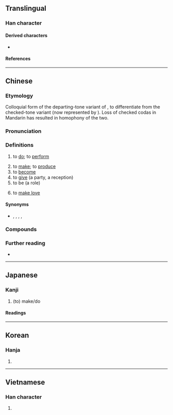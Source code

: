 {{also|作}}
{{character info}}
==Translingual==
{{stroke order|strokes=11}}

===Han character===
{{Han char|rn=9|rad=人|as=09|sn=11|four=28240|canj=OJRK|ids=⿰亻故,⿰估攵}}

====Derived characters====
* {{l|mul|[[𠼏]]}}

====References====
{{Han ref|kx=0110.290|dkj=00861|dj=0236.130|hdz=10186.180|uh=505A}}

----

==Chinese==
{{zh-forms}}

===Etymology===
Colloquial form of the departing-tone variant of {{ltc-l|作|to do|id=2}}, to differentiate from the checked-tone variant (now represented by {{lang|zh|作}}). Loss of checked codas in Mandarin has resulted in homophony of the two.

===Pronunciation===
{{zh-pron
|m=zuò
|m-s=
|dg=зў3
|c=zou6
|c-t=
|g=
|h=pfs=cho
|j=zueh4
|md=có̤
|mda=Cdo-fzho 做.ogg
|mn=xm,qz,lk,tp,km,mg,hc:chòe/ml,yl,tn,kh,tc:chò/sx:chère
|mn_note=Xiamen, Quanzhou: chòe - vernacular; chò - literary
|mn-t=zo3
|w=2tsu
|x=
|mc=y
|oc=y
|ma=y
|cat=v
}}

===Definitions===
{{zh-hanzi}}

# to [[do]]; to [[perform]]
#: {{zh-x|你 在 做 什麼？|What are you '''doing'''?}}
#: {{zh-x|你 做 緊 乜嘢 呀？|What are you '''doing'''?|C-GZ}}
#: {{zh-x|你 做 咩 工作 㗎？|What is your job? / What do you work as?|C}}
# to [[make]]; to [[produce]]
# to [[become]]
# to [[give]] (a party, a reception)
# to be (a role)
#: {{zh-x|做賊|to thieve}}
#: {{zh-x|做客|to be a guest/visitor}}
# {{lb|zh|euphemism}} to [[make love]]

====Synonyms====
{{zh-dial|肏}}
* {{sense|to do}} {{zh-l|辦}}, {{zh-l|幹}}, {{zh-l|搞}}, {{zh-l|整治}}, {{zh-l|作}}

===Compounds===
{{zh-der|做愛|做伴|做操|做東|做法|做工|做鬼|做鬼臉|做活|做客|做禮拜|做買賣|做滿月|做媒|做夢|做圈套|做人|做聲|做生日|做生意|做事|做手腳|做壽|做文章|做戲|做秀|做學問|做賊心虛|做針線|做主|做作|不做聲|不做肉|伏低做小|作做|便做|便做到|便做道|倣做|假戲真做|做一路|做七|做三日|做下|做下來|做不是|做人家|做人情|做人處事|做保|做倒包|做光|做公的|做出事來|做出場|做分上|做功果|做功課|做嘴臉|做大|做大頭|做好事|做好做惡|做好做歉|做好做歹|做好看|做孝|做官|做小|做小伏低|做尾巴|做屏風|做工夫|做幌子|做廣告|做引線|做張做勢|做張做智|做張做致|做後門|做得|做得了|做我不著|做手|做掉|做排場|做春夢|做朝|做東道|做格|做案|做樁|做歉做好|做死|做法子|做派|做牌|做牛做馬|做牽頭|做甚|做生|做生活|做百日|做的個|做眉眼|做眼|做眼色|做神做鬼|做空頭|做節|做線|做翻|做胚|做腔|做腔作勢|做腳|做臉|做臉兒|做莊|做菜|做處|做親|做道場|做道理|做道路|做門戶|做面子|做面皮|做頭|做飯|光說不做|兩頭做大|叫做|啞子做夢|喬做胡為|大做文章|好人難做|好吃懶做|小題大做|巴家做活|幹家做活|愛親做親|把做|捉班做勢|推聾做啞|敢做敢當|更做|更做到|更做道|服低做小|歹做出|毫不做作|沒做擺佈|沒做道理|潑做|當做|白做|看事做事|緊差緊做|胡做喬為|蠻做|訂做|說做就做|說到做到|貪吃懶做|身做身當|重新做人|麻做一團|做伙:chò-hóe|做陣:chò-tīn|生做:seⁿ-chò}}

===Further reading===
* {{thcwd|6937}}

{{zh-cat|Beginning}}

----

==Japanese==

===Kanji===
{{ja-kanji|grade=|rs=人09}}

# (to) make/do

====Readings====
{{ja-readings
|goon=さ, さく
|kanon=さ, さく
|kun=な-す, つく-る
}}

----

==Korean==

===Hanja===
{{ko-hanja|hangeul=[[주]], [[자]]}}

# {{rfdef|ko|sort=人09}}

----

==Vietnamese==

===Han character===
{{vi-readings|reading=[[tố]], [[súa]]|rs=人09}}

# {{rfdef|vi|sort=人09}}